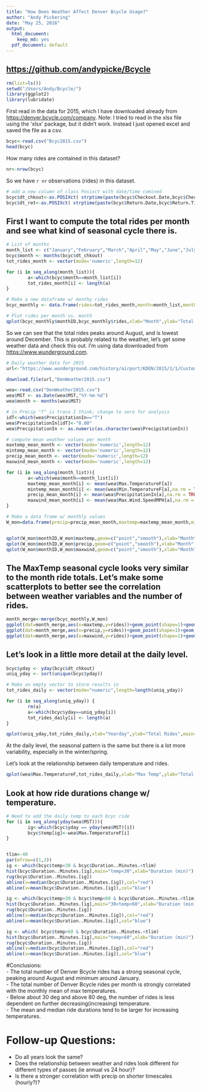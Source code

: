 ```yaml
---
title: "How Does Weather Affect Denver Bcycle Usage?"
author: "Andy Pickering"
date: "May 25, 2016"
output:
  html_document:
    keep_md: yes
  pdf_document: default
---
```


## <https://github.com/andypicke/Bcycle>

```r
rm(list=ls())
setwd("/Users/Andy/Bcycle/")
library(ggplot2)
library(lubridate)
```

First read in the data for 2015, which I have downloaded already from <https://denver.bcycle.com/company>. Note: I tried to read in the xlsx file using the 'xlsx' package, but it didn't work. Instead I just opened excel and saved the file as a csv.
```r
bcyc<-read.csv("Bcyc2015.csv")
head(bcyc)
```

How many rides are contained in this dataset?
```r
nr<-nrow(bcyc)
```

So we have `r nr` observations (rides) in this dataset.


```r
# add a new column of class Posixct with date/time comined
bcyc$dt_chkout<-as.POSIXct( strptime(paste(bcyc$Checkout.Date,bcyc$Checkout.Time),"%m/%d/%y %H:%M:%S"))
bcyc$dt_ret<-as.POSIXct( strptime(paste(bcyc$Return.Date,bcyc$Return.Time),"%m/%d/%y %H:%M:%S"))
```


## First I want to compute the total rides per month and see what kind of seasonal cycle there is.
```r
# List of months
month_list <- c("January","February","March","April","May","June","July","August","September","October","November","December")
bcyc$month <- months(bcyc$dt_chkout)
tot_rides_month <- vector(mode='numeric',length=12)

for (i in seq_along(month_list)){
        a<-which(bcyc$month==month_list[i])
        tot_rides_month[i] <- length(a)
}

# Make a new dataframe w/ monthy rides
bcyc_monthly <- data.frame(rides=tot_rides_month,month=month_list,monthID=1:12)

# Plot rides per month vs. month
qplot(bcyc_monthly$monthID,bcyc_monthly$rides,xlab="Month",ylab="Total Rides",main="Total Rides by Month: 2015",geom=c("point","smooth"))
```  
  
So we can see that the total rides peaks around August, and is lowest around December. This is probably related to the weather, let's get some weather data and check this out. I'm using data downloaded from <https://www.wunderground.com>.

```r
# Daily weather data for 2015
url<-"https://www.wunderground.com/history/airport/KDEN/2015/1/1/CustomHistory.html?dayend=31&monthend=12&yearend=2015&req_city=&req_state=&req_statename=&reqdb.zip=&reqdb.magic=&reqdb.wmo=&format=1"

download.file(url,"DenWeather2015.csv")

wea<-read.csv("DenWeather2015.csv")
wea$MST <- as.Date(wea$MST,"%Y-%m-%d")
wea$month <- months(wea$MST)

# in Precip "T" is trace I think; change to zero for analysis
idT<-which(wea$PrecipitationIn=="T")
wea$PrecipitationIn[idT]<-"0.00"
wea$PrecipitationIn <- as.numeric(as.character(wea$PrecipitationIn))

# compute mean weather values per month
maxtemp_mean_month <- vector(mode='numeric',length=12)
mintemp_mean_month <- vector(mode='numeric',length=12)
precip_mean_month <- vector(mode='numeric',length=12)
maxwind_mean_month <- vector(mode='numeric',length=12)

for (i in seq_along(month_list)){
        a<-which(wea$month==month_list[i])
        maxtemp_mean_month[i] <- mean(wea$Max.TemperatureF[a])
        mintemp_mean_month[i] <- mean(wea$Min.TemperatureF[a],na.rm = TRUE)
        precip_mean_month[i] <- mean(wea$PrecipitationIn[a],na.rm = TRUE)
        maxwind_mean_month[i] <- mean(wea$Max.Wind.SpeedMPH[a],na.rm = TRUE)
}

# Make a data frame w/ monthly values
W_mon=data.frame(precip=precip_mean_month,maxtemp=maxtemp_mean_month,mintemp=mintemp_mean_month,maxwind=maxwind_mean_month,monthID=1:12,month=month_list)


qplot(W_mon$monthID,W_mon$maxtemp,geom=c("point","smooth"),xlab="Month",ylab="Max Temp",main="Maximum Temps 2015")
qplot(W_mon$monthID,W_mon$precip,geom=c("point","smooth"),xlab="Month",ylab="Precip",main="Precip 2015")
qplot(W_mon$monthID,W_mon$maxwind,geom=c("point","smooth"),xlab="Month",ylab="Max Wind",main="Maximum Wind 2015")

```

## The MaxTemp seasonal cycle looks very similar to the month ride totals. Let's make some scatterplots to better see the correlation between weather variables and the number of rides.

```r
month_merge<-merge(bcyc_monthly,W_mon)
ggplot(dat=month_merge,aes(x=maxtemp,y=rides))+geom_point(shape=1)+geom_smooth(method=lm)
ggplot(dat=month_merge,aes(x=precip,y=rides))+geom_point(shape=1)+geom_smooth(method=lm)
ggplot(dat=month_merge,aes(x=maxwind,y=rides))+geom_point(shape=1)+geom_smooth(method=lm)
```


## Let's look in a little more detail at the daily level.


```r

bcyc$yday <- yday(bcyc$dt_chkout)
uniq_yday <- sort(unique(bcyc$yday))

# Make an empty vector to store results in
tot_rides_daily <- vector(mode="numeric",length=length(uniq_yday))

for (i in seq_along(uniq_yday)) {
        rm(a)
        a<-which(bcyc$yday==uniq_yday[i])
        tot_rides_daily[i] <- length(a)
}

qplot(uniq_yday,tot_rides_daily,xlab="Yearday",ylab="Total Rides",main="Daily total rides",geom=c("point","smooth"))

```

At the daily level, the seasonal pattern is the same but there is a lot more variability, especially in the winter/spring.  
  
  Let's look at the relationship between daily temperature and rides.

```r
qplot(wea$Max.TemperatureF,tot_rides_daily,xlab="Max Temp",ylab="Total Rides",main="Daily total rides vs Temp",geom=c("point","smooth"))

```

## Look at how ride durations change w/ temperature.

```r
# Need to add the daily temp to each bcyc ride
for (i in seq_along(yday(wea$MST))){
        ig<-which(bcyc$yday == yday(wea$MST)[i])
        bcyc$temp[ig]<-wea$Max.TemperatureF[i]
}


tlim<-40
par(mfrow=c(1,3))
ig <- which(bcyc$temp<30 & bcyc$Duration..Minutes.<tlim)
hist(bcyc$Duration..Minutes.[ig],main="temp<30",xlab="Duration (min)")
rug(bcyc$Duration..Minutes.[ig])
abline(v=median(bcyc$Duration..Minutes.[ig]),col="red")
abline(v=mean(bcyc$Duration..Minutes.[ig]),col="blue")

ig <- which(bcyc$temp>30 & bcyc$temp<60 & bcyc$Duration..Minutes.<tlim)
hist(bcyc$Duration..Minutes.[ig],main="30<temp<60",xlab="Duration (min)")
rug(bcyc$Duration..Minutes.[ig])
abline(v=median(bcyc$Duration..Minutes.[ig]),col="red")
abline(v=mean(bcyc$Duration..Minutes.[ig]),col="blue")

ig <- which( bcyc$temp>60 & bcyc$Duration..Minutes.<tlim)
hist(bcyc$Duration..Minutes.[ig],main="temp>60",xlab="Duration (min)")
rug(bcyc$Duration..Minutes.[ig])
abline(v=median(bcyc$Duration..Minutes.[ig]),col="red")
abline(v=mean(bcyc$Duration..Minutes.[ig]),col="blue")

```


#Conclusions:  
- The total number of Denver Bcycle rides has a strong seasonal cycle, peaking around August and minimum around January.  
- The total number of Denver Bcycle rides per month is strongly correlated with the monthly mean of max temperatures.  
- Below about 30 deg and above 80 deg, the number of rides is less dependent on further decreasing(increasing) temperature.  
- The mean and median ride durations tend to be larger for increasing temperatures.  

# Follow-up Questions:  
- Do all years look the same?  
- Does the relationship between weather and rides look different for different types of passes (ie annual vs 24 hour)?  
- Is there a stronger correlation with precip on shorter timescales (hourly?)?


